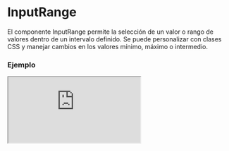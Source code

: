 
# InputRange

El componente InputRange permite la selección de un valor o rango de valores dentro de un intervalo definido. Se puede personalizar con clases CSS y manejar cambios en los valores mínimo, máximo o intermedio.

### Ejemplo

<Iframe minHeightIframe="30dvh" src="https://fenextjs-component-storybook.vercel.app/iframe.html?args=&id=input-inputrange--index&viewMode=story" />

### Importacion

Para importar el componente InputRange, se puede hacer desde fenextjs

```tsx copy
import { InputRange } from "fenextjs";
```

### Parametros

| Parametro | Tipo | Requerido | Default | Descripcion |
| --------- | ---- | --------- | ------- | ----------- |
| value | number | no | 0 | El valor actual del input. |
| valueMin | number | no | -100 | El valor mínimo permitido para el input. |
| valueMax | number | no | 100 | El valor máximo permitido para el input. |
| defaultValue | number | no | 0 | El valor inicial del input. |
| defaultValueMin | number | no | -100 | El valor mínimo inicial del input. |
| defaultValueMax | number | no | 100 | El valor máximo inicial del input. |
| onChange | function | no |  | Función que se ejecuta cuando el valor del input cambia. |
| onChangeRange | function | no |  | Función que se ejecuta cuando cambia el rango de valores del input. |
| useRange | boolean | no | false | Indica si se debe usar un rango de valores en lugar de un único valor. |
| min | number | no | -100 | El valor mínimo permitido para el rango. |
| max | number | no | 100 | El valor máximo permitido para el rango. |
| step | number | no | 1 | El tamaño del paso para los valores del input. |
| showNumber | 'top' \| 'bottom' \| 'none' | no | 'top' | Posición en la que se muestra el valor numérico del input. |
| className | string | no |  | Clase CSS para personalizar el contenedor del input. |
| classNameContentRange | string | no |  | Clase CSS para el contenedor del rango del input. |
| classNameMin | string | no |  | Clase CSS para el valor mínimo del input. |
| classNameMax | string | no |  | Clase CSS para el valor máximo del input. |
| classNameCurrent | string | no |  | Clase CSS para el valor actual del input. |
| classNameContentValue | string | no |  | Clase CSS para el contenedor del valor del input. |
| classNameCircle | string | no |  | Clase CSS para los círculos del input. |
| classNameLine | string | no |  | Clase CSS para las líneas del input. |

### Storybook

Para ver el storybook del componente lo puede hacer con este [link](https://fenextjs-component-storybook.vercel.app/?path=/story/input-inputrange--index)

### Usos

- InputRange básico

```tsx copy
<InputRange />
```

- InputRange con rango activado

```tsx copy
<InputRange useRange={true} />
```

- InputRange con valor personalizado

```tsx copy
<InputRange value={50} />
```

